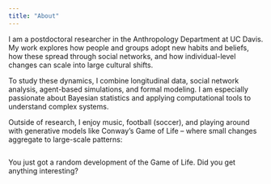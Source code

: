 ```yaml
---
title: "About"
---
```


I am a postdoctoral researcher in the Anthropology Department at UC Davis.\
My work explores how people and groups adopt new habits and beliefs, how these spread through social networks, and how individual-level changes can scale into large cultural shifts.

To study these dynamics, I combine longitudinal data, social network analysis, agent-based simulations, and formal modeling. I am especially passionate about Bayesian statistics and applying computational tools to understand complex systems.

Outside of research, I enjoy music, football (soccer), and playing around with generative models like Conway’s Game of Life -- where small changes aggregate to large-scale patterns:

:::: {#game-of-life}
::: {style="display: flex; justify-content: center; gap: 20px;"}
<canvas id="life1" width="200" height="200">

</canvas>

<canvas id="life50" width="200" height="200">

</canvas>

<canvas id="life100" width="200" height="200">

</canvas>
:::

<p style="text-align:center; font-style: italic; margin-top: 10px;">

You just got a random development of the Game of Life. Did you get anything interesting?

</p>

```{=html}
<script>
function createGrid(size, density=0.2) {
  const grid = [];
  for (let i = 0; i < size; i++) {
    grid[i] = [];
    for (let j = 0; j < size; j++) {
      grid[i][j] = Math.random() < density ? 1 : 0;
    }
  }
  return grid;
}

function nextGen(grid) {
  const size = grid.length;
  const newGrid = [];
  for (let i = 0; i < size; i++) {
    newGrid[i] = [];
    for (let j = 0; j < size; j++) {
      let neighbors = 0;
      for (let x = -1; x <= 1; x++) {
        for (let y = -1; y <= 1; y++) {
          if (x === 0 && y === 0) continue;
          const ni = (i + x + size) % size;
          const nj = (j + y + size) % size;
          neighbors += grid[ni][nj];
        }
      }
      newGrid[i][j] = (grid[i][j] === 1 && (neighbors === 2 || neighbors === 3)) || 
                      (grid[i][j] === 0 && neighbors === 3) ? 1 : 0;
    }
  }
  return newGrid;
}

function drawGrid(grid, ctx, cellSize) {
  ctx.clearRect(0, 0, ctx.canvas.width, ctx.canvas.height);
  for (let i = 0; i < grid.length; i++) {
    for (let j = 0; j < grid[i].length; j++) {
      if (grid[i][j] === 1) {
        ctx.fillStyle = "black";
        ctx.fillRect(j * cellSize, i * cellSize, cellSize, cellSize);
      }
    }
  }
}

// Main simulation
const size = 100;
let grid = createGrid(size, 0.25);
const snapshots = {};

for (let t = 1; t <= 100; t++) {
  if (t === 1 || t === 50 || t === 100) {
    snapshots[t] = JSON.parse(JSON.stringify(grid));
  }
  grid = nextGen(grid);
}

// Draw snapshots
drawGrid(snapshots[1], document.getElementById("life1").getContext("2d"), 2);
drawGrid(snapshots[50], document.getElementById("life50").getContext("2d"), 2);
drawGrid(snapshots[100], document.getElementById("life100").getContext("2d"), 2);
</script>
```
::::
